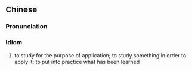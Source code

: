 {{also|学以致用}}
==Chinese==
{{zh-forms|s=学以致用}}

===Pronunciation===
{{zh-pron
|m=xuéyǐzhìyòng
|c=hok6 ji5 zi3 jung6
|mn=ha̍k-í-tì-iōng
|cat=id
}}

===Idiom===
{{zh-idiom}}

# to study for the purpose of application; to study something in order to apply it; to put into practice what has been learned